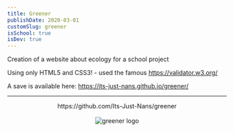 ```yaml
---
title: Greener
publishDate: 2020-03-01
customSlug: greener
isSchool: true
isDev: true
---
```


Creation of a website about ecology for a school project



Using only HTML5 and CSS3! - used the famous https://validator.w3.org/

A save is available here: https://its-just-nans.github.io/greener/

---



<div style="text-align: center">
    <div>https://github.com/Its-Just-Nans/greener</div>
    <br />
    <Image src={logo} alt="greener logo" height={100}/>
</div>

